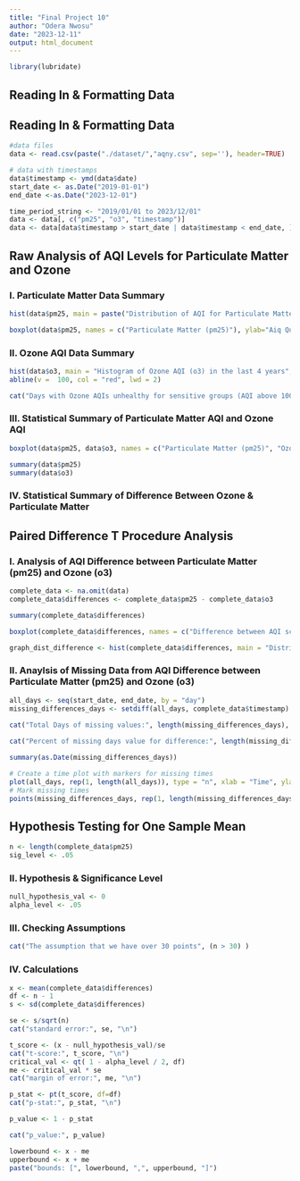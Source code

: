 ```yaml
---
title: "Final Project 10"
author: "Odera Nwosu"
date: "2023-12-11"
output: html_document
---
```


```r
library(lubridate)
```

## Reading In & Formatting Data

::: {#formatting}
## Reading In & Formatting Data

```r
#data files
data <- read.csv(paste("./dataset/","aqny.csv", sep=''), header=TRUE)
```

```r
# data with timestamps
data$timestamp <- ymd(data$date)
start_date <- as.Date("2019-01-01")
end_date <-as.Date("2023-12-01")

time_period_string <- "2019/01/01 to 2023/12/01"
data <- data[, c("pm25", "o3", "timestamp")]
data <- data[data$timestamp > start_date | data$timestamp < end_date, ]
```
:::

::: {#raw_analysis}
## Raw Analysis of AQI Levels for Particulate Matter and Ozone

### I. Particulate Matter Data Summary

```r
hist(data$pm25, main = paste("Distribution of AQI for Particulate Matter (pm25) from", time_period_string), cex.main=.8, xlab = "Air Quality Index (AQI)", col="skyblue")
```

```r
boxplot(data$pm25, names = c("Particulate Matter (pm25)"), ylab="Aiq Quality Index", main = "Box Plot Comparison of pm25", col = c("skyblue"))


```

### II. Ozone AQI Data Summary

```r
hist(data$o3, main = "Histogram of Ozone AQI (o3) in the last 4 years", xlab = "Air Quality Index (AQI)", col="lightgreen")
abline(v =  100, col = "red", lwd = 2)

```

```r
cat("Days with Ozone AQIs unhealthy for sensitive groups (AQI above 100):", length(data[data$pm25 > 100,]))
```

### III. Statistical Summary of Particulate Matter AQI and Ozone AQI

```r
boxplot(data$pm25, data$o3, names = c("Particulate Matter (pm25)", "Ozone (o3)"), ylab="Aiq Quality Index", main = "Box Plot Comparison between pm25 and o3", col = c("skyblue", "lightgreen"))

summary(data$pm25)
summary(data$o3)

```

### IV. Statistical Summary of Difference Between Ozone & Particulate Matter
:::

::: {#test}
## Paired Difference T Procedure Analysis

### I. Analysis of AQI Difference between Particulate Matter (pm25) and Ozone (o3)

```r

complete_data <- na.omit(data)
complete_data$differences <- complete_data$pm25 - complete_data$o3
```

```r
summary(complete_data$differences)
```

```r
boxplot(complete_data$differences, names = c("Difference between AQI scores of Particulate matter and Ozone on a Given Day"), ylab="Aiq Quality Index Difference", main = "Box Plot of Difference between AQI scores of Particulate matter and Ozone on a Given Day", col = c("lightgreen")) 


```

```r
graph_dist_difference <- hist(complete_data$differences, main = "Distribution of Particulate Matter AQI (pm25) and Ozone (o3) AQI Difference in the last 4 years", xlab = "Air Quality Index (AQI)", col="skyblue", cex.main = 0.8)

```

### II. Anaylsis of Missing Data from AQI Difference between Particulate Matter (pm25) and Ozone (o3)

```r
all_days <- seq(start_date, end_date, by = "day")
missing_differences_days <- setdiff(all_days, complete_data$timestamp)
```

```r


cat("Total Days of missing values:", length(missing_differences_days), "\n" )
       
cat("Percent of missing days value for difference:", length(missing_differences_days)/length(all_days), "\n")

summary(as.Date(missing_differences_days))
```

```r
# Create a time plot with markers for missing times
plot(all_days, rep(1, length(all_days)), type = "n", xlab = "Time", ylab = "", main = "Time Plot with Missing Times")
# Mark missing times
points(missing_differences_days, rep(1, length(missing_differences_days)), cex = 0.7, pch = 4, col = "darkgreen")
```
:::

::: {#t-test}
## Hypothesis Testing for One Sample Mean

```r
n <- length(complete_data$pm25)
sig_level <- .05
```

### II. Hypothesis & Significance Level

```r
null_hypothesis_val <- 0
alpha_level <- .05
```

### III. Checking Assumptions

```r
cat("The assumption that we have over 30 points", (n > 30) )
```

### IV. Calculations

```r
x <- mean(complete_data$differences)
df <- n - 1
s <- sd(complete_data$differences)
```

```r
se <- s/sqrt(n)
cat("standard error:", se, "\n")

t_score <- (x - null_hypothesis_val)/se
cat("t-score:", t_score, "\n")
critical_val <- qt( 1 - alpha_level / 2, df)
me <- critical_val * se
cat("margin of error:", me, "\n")
```

```r

p_stat <- pt(t_score, df=df)
cat("p-stat:", p_stat, "\n")

p_value <- 1 - p_stat

cat("p_value:", p_value)
```

```r
lowerbound <- x - me
upperbound <- x + me
paste("bounds: [", lowerbound, ",", upperbound, "]")
```
:::
